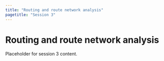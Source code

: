 ```yaml
---
title: "Routing and route network analysis"
pagetitle: "Session 3"
---
```


# Routing and route network analysis

Placeholder for session 3 content.